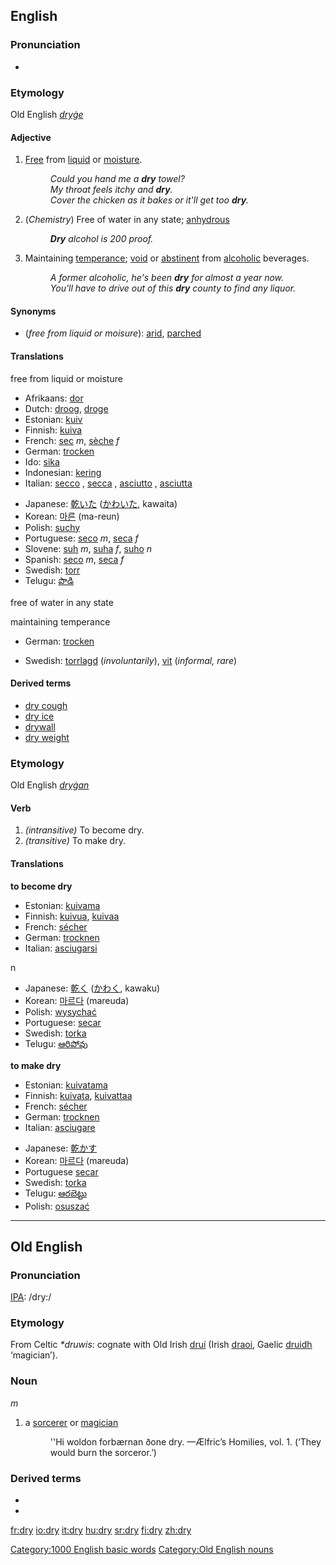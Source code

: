 ==English==

===Pronunciation===
*{{audio|en-us-dry.ogg|Audio (US)}}

===Etymology===
Old English ''[[dryġe]]''
====Adjective====
{{en-ad2|'''dry'''|'''[[drier]]'''|'''[[driest]] '''or''' [[dryest]]'''}}

# [[free|Free]] from [[liquid]] or [[moisture]].
#: ''Could you hand me a '''dry''' towel?''
#: ''My throat feels itchy and '''dry'''.''
#: ''Cover the chicken as it bakes or it'll get too '''dry'''.''
# (''Chemistry'') Free of water in any state; [[anhydrous]]
#: '''''Dry''' alcohol is 200 proof.''
# Maintaining [[temperance]]; [[void]] or [[abstinent]] from [[alcoholic]] beverages.
#: ''A former alcoholic, he's been '''dry''' for almost a year now.''
#: ''You'll have to drive out of this '''dry''' county to find any liquor.''

====Synonyms====
* (''free from liquid or moisure''): [[arid]], [[parched]]

==== Translations ====
;free from liquid or moisture
{{top}}
*Afrikaans: [[dor]]
*Dutch: [[droog]], [[droge]]
*Estonian: [[kuiv]]
*Finnish: [[kuiva]]
*French: [[sec]] ''m'', [[sèche]] ''f''
*German: [[trocken]]
*Ido: [[sika]]
*Indonesian: [[kering]]
*Italian: [[secco]] {{m}}, [[secca]] {{f}}, [[asciutto]] {{m}}, [[asciutta]] {{f}}
{{mid}}
*Japanese: [[乾いた]] ([[かわいた]], kawaita)
*Korean: [[마른]] (ma-reun)
*Polish: [[suchy]] {{m}}
*Portuguese: [[seco]] ''m'', [[seca]] ''f''
*Slovene: [[suh]] ''m'', [[suha]] ''f'', [[suho]] ''n''
*Spanish: [[seco]] ''m'', [[seca]] ''f''
*Swedish: [[torr]]
*Telugu: [[పొడి]]
{{bottom}}

;free of water in any state
{{top}}
{{mid}}
{{bottom}}

;maintaining temperance
{{top}}
*German: [[trocken]]
{{mid}}
*Swedish: [[torrlagd]] (''involuntarily''), [[vit]] (''informal, rare'')
{{bottom}}

====Derived terms====
*[[dry cough]]
*[[dry ice]]
*[[drywall]]
*[[dry weight]]

===Etymology===
Old English ''[[dryġan]]''
====Verb====
{{en-verb|dry|dries|dried|drying}}
#''(intransitive)'' To become dry.
#''(transitive)'' To make dry.

====Translations====
'''to become dry'''
{{top}}
*Estonian: [[kuivama]]
*Finnish: [[kuivua]], [[kuivaa]]
*French: [[sécher]]
*German: [[trocknen]]
*Italian: [[asciugarsi]]
{{mid}}n
*Japanese: [[乾く]] ([[かわく]], kawaku)
*Korean: [[마르다]] (mareuda)
*Polish: [[wysychać]]
*Portuguese: [[secar]]
*Swedish: [[torka]]
*Telugu: [[ఆరిపోవు]] 
{{bottom}}

'''to make dry'''
{{top}}
*Estonian: [[kuivatama]]
*Finnish: [[kuivata]], [[kuivattaa]]
*French: [[sécher]]
*German: [[trocknen]]
*Italian: [[asciugare]]
{{mid}}
*Japanese: [[乾かす]]
*Korean: [[마르다]] (mareuda)
*Portuguese [[secar]]
*Swedish: [[torka]]
*Telugu: [[ఆరబెట్టు]] 
*Polish: [[osuszać]]
{{bottom}}

[[Category:1000 English basic words]]

----

==Old English==

===Pronunciation===
[[IPA]]: /dry:/
===Etymology===
From Celtic ''*druwis'': cognate with Old Irish [[druí]] (Irish [[draoi]], Gaelic [[druidh]] ‘magician’).
===Noun===
{{Latinx|'''drȳ'''}} ''m''
# a [[sorcerer]] or [[magician]]
#:''Hi woldon forbærnan ðone dry. —Ælfric’s Homilies, vol. 1.  (‘They would burn the sorceror.’)

===Derived terms===
*{{Latinx|[[drycræft|drȳcræft]]}}
*{{Latinx|[[dryecge|drȳecge]]}}

[[Category:Old English nouns]]

[[fr:dry]]
[[io:dry]]
[[it:dry]]
[[hu:dry]]
[[sr:dry]]
[[fi:dry]]
[[zh:dry]]